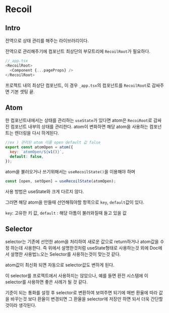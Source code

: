 # Recoil

## Intro

전역으로 상태 관리를 해주는 라이브러리이다.

전역으로 관리해주기에 컴포넌트 최상단의 부모트리에 `RecoilRoot`가 필요하다.

```javascript
//_app.tsx
<RecoilRoot>
  <Component {...pageProps} />
</RecoilRoot>
```

프로젝트 내의 최상단 컴포넌트, 이 경우 `_app.tsx`의 컴포넌트를 `RecoilRoot`로 감싸주면 기본 셋팅 끝.

## Atom

한 컴포넌트내에서는 상태를 관리하는 `useState`가 있다면 atom은 `RecoiRoot`로 감싸진 컴포넌트 내부의 상태를 관리한다.
atom이 변화하면 해당 atom을 사용하는 컴포넌트는 렌더링을 다시 하게된다.

```javascript
//ex ) 관리된 atom 이름 open default 값 false
export const atomOpen = atom({
  key: `atomOpen/${v1()}`,
  default: false,
});
```

atom을 불러오거나 쓰기위해서는 `useRecoilState()`을 이용해야 하며

```javascript
const [open, setOpen] = useRecoilState(atomOpen);
```

사용 방법은 useState와 크게 다르지 않다.

그러면 해당 atom을 만들때 선언해줘야할 항목으로 `key`, `default`값이 있다.

`key`: 고유한 키 값, `default` : 해당 아톰이 불러와질때 들고 있을 값

## Selector

selector는 기존에 선언한 atom을 처리하여 새로운 값으로 return하거나 atom값을 수정 하는데 사용한다.
즉 위에서 설명한것처럼 useState형태로 사용하는것 외에 Doc에서 설명한 사용법느오는 Selector를 사용하는것이 맞는것 같다.

atom값이 최신화 되면 자동으로 selector값도 변하게 된다.

이 selector를 프로젝트에서 사용하지는 않았으나, 예를 들면 환전 시스템에 이 selector를 사용하면 좋은 사례가 될 것 같다.

기준이 되는 통화를 설정 후 selector로 변환하여 보여주면 되기에
매번 환율에 따라 값을 바꾸는것 보다 환율이 변경되면 그 환율을 selector에 저장만 하면 되서 더욱 간단할 것이라 생각된다.
